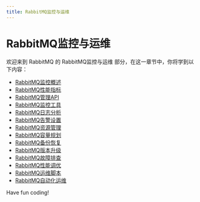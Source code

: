 ```yaml
---
title: RabbitMQ监控与运维
---
```


# RabbitMQ监控与运维

欢迎来到 RabbitMQ 的 RabbitMQ监控与运维 部分，在这一章节中，你将学到以下内容：

- [RabbitMQ监控概述](./0-rabbitmq-monitoring-overview.mdx)
- [RabbitMQ性能指标](./1-rabbitmq-performance-metrics.mdx)
- [RabbitMQ管理API](./2-rabbitmq-management-api.mdx)
- [RabbitMQ监控工具](./3-rabbitmq-monitoring-tool.mdx)
- [RabbitMQ日志分析](./4-rabbitmq-log-analysis.mdx)
- [RabbitMQ告警设置](./5-rabbitmq-alarm-settings.mdx)
- [RabbitMQ资源管理](./6-rabbitmq-resource-management.mdx)
- [RabbitMQ容量规划](./7-rabbitmq-capacity-planning.mdx)
- [RabbitMQ备份恢复](./8-rabbitmq-backup-restore.mdx)
- [RabbitMQ版本升级](./9-rabbitmq-version-upgrade.mdx)
- [RabbitMQ故障排查](./10-troubleshooting-rabbitmq.mdx)
- [RabbitMQ性能调优](./11-rabbitmq-performance-tuning.mdx)
- [RabbitMQ运维脚本](./12-rabbitmq-om-script.mdx)
- [RabbitMQ自动化运维](./13-rabbitmq-automated-operation-and-maintenance.mdx)

Have fun coding!